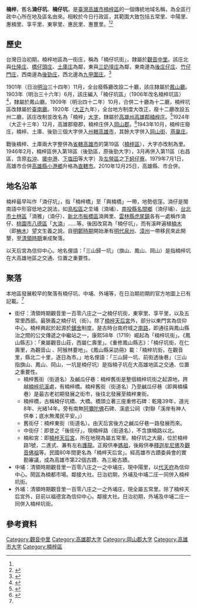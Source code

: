 {{noteTA　
|1 = zh-cn:庄; zh-hk:庄; zh-tw:庄;
}}
{{Infobox Hokkien name
| title      = 楠梓
| hanji      = 湳仔坑
| poj        = Làm-á-kheⁿ/Làm-á-khiⁿ
| hanlo      = 
| tl         = Làm-á-khenn/Làm-á-khinn
| bp         = 
| hokkienipa = 
| lm         = 
| image      = 
| image_size = 
| caption    = 
}}
'''楠梓'''，舊名'''湳仔坑'''、'''楠仔坑'''，是[[臺灣|臺灣]][[高雄市|高雄市]][[楠梓區|楠梓區]]的一個傳統地域名稱，為全區行政中心所在地及區名由來。相較於今日行政區，其範圍大致包括五常里、中陽里、惠楠里、享平里、東寧里、惠民里、惠豐里。<ref name="臺灣堡圖"/><ref name="楠梓區地圖">{{cite book |title=高雄市楠梓區行政區域圖 |date=2007年8月 |publisher=內政部}}</ref>

== 歷史 ==
台灣日治初期，楠梓地區為一街庄，稱為「楠仔坑街」，隸屬於[[觀音中里|觀音中里]]。該庄北與[[仕隆庄|仕隆庄]]、[[橋仔頭庄|橋仔頭庄]]、[[土庫_(高雄市楠梓區)|土庫庄]]為鄰，東與[[三奶壇庄|三奶壇庄]]為鄰，東南邊為[[後庄子_(高雄市)|後庄仔庄]]、[[竹仔門庄|竹仔門庄]]，西南邊為[[後勁庄|後勁庄]]，西北邊為[[九甲圍庄|九甲圍庄]]。<ref name="臺灣堡圖">{{cite book |title=臺灣堡圖 |date=1904年 |publisher=臺灣總督府}}</ref>

1901年（日治[[明治|明治]]三十四年）11月，全台廢縣廳改設二十廳，該庄隸屬於[[鳳山廳|鳳山廳]]。1903年（明治三十六年）6月，該庄編入「楠仔坑區」（1906年改名楠梓坑區）<ref name="楠仔坑區改名">{{cite journal |title=楠仔坑區改稱為「楠梓坑區」 |journal=鳳山廳廳令 |date=1906-02-03 |volume=明治三十九年第四號}}</ref>，隸屬於鳳山廳。1909年（明治四十二年）10月，合併二十廳為十二廳，楠梓坑區改隸屬於[[臺南廳|臺南廳]]。1920年（[[大正|大正]]九年），全台地方制度大改正，廢十二廳改設五州二廳，該庄改制並改名為「楠梓」[[大字|大字]]，隸屬於[[高雄州|高雄州]][[高雄郡|高雄郡]][[楠梓庄|楠梓庄]]。<ref>{{cite book |editor=台灣總督府、台灣日日新報社合編 |title=新舊對照管轄便覽 |date=1921年 |publisher=成文出版社}}</ref>1924年（大正十三年）12月，高雄郡廢郡，楠梓庄併入[[岡山郡|岡山郡]]。<ref>{{Cite journal|author=莊忠山 |title= 〈日治時期高雄街及高雄市之政界人物 （上）〉|journal=《高市文獻》|volume=22 |issue=3 |publisher=高雄市文獻委員會 |location=  |pages=127－130頁 |date=2009年9月}}</ref>1943年10月，楠梓庄廢庄，楠梓、土庫、後勁三個大字併入[[高雄市_(州轄市)|州轄高雄市]]，其餘大字併入[[岡山街|岡山街]]、[[燕巢庄|燕巢庄]]。

戰後楠梓、土庫兩大字整併為[[高雄市_(省轄市)|省轄高雄市]]的第19區（[[楠梓區|楠梓區]]），大字亦改制為里。1946年2月，楠梓區併入第18區（後勁區，原後勁大字），3月再併入第11區（右昌區，含原[[右沖|右沖]]、[[援中港|援中港]]、[[下塩田|下塩田]]等大字）及[[左營區|左營區]]之[[下蚵仔寮|下蚵仔寮]]。1979年7月1日，高雄市合併[[高雄縣|高雄縣]][[小港鄉|小港鄉]]升格為[[高雄市_(1979年－2010年)|直轄市]]。2010年12月25日，高雄縣、市合併。

== 地名沿革 ==
楠梓最早叫作「湳仔坑」，指「楠梓橋」至「興楠橋」一帶，地勢低窪。湳仔是閩南語中形容低地之說法，如[[鳥松區|鳥松區]]之坔埔（湳埔）、[[南投縣|南投縣]][[名間鄉|名間鄉]]（湳仔埔）、[[台北市|台北市]][[士林區|士林區]]「湳雅」（湳仔）、[[新北市|新北市]][[板橋區_(台灣)|板橋區]]湳興里、[[雲林縣|雲林縣]][[虎尾鎮|虎尾鎮]]各有一處稱作湳仔、[[桃園市|桃園市]][[八德區|八德區]]「[[大湳_(桃園市)|大湳]]」……等。後因改寫為「楠仔坑」，而有溪畔遍植[[楠木|楠木]]（即[[柟木|柟木]]）望文生義之說。自[[明鄭時期|明鄭時期]]開始漸有[[明代|明代]][[泉州|泉州]]、[[漳州|漳州]]一帶移民來此開墾，至[[清領時期|清領時期]]漸成聚落。

以天后宮為信仰中心。地名俚語：「三山歸一坑」（旗山、鳳山、岡山）是指楠梓坑在大高雄地區之交通、位置之重要性。

== 聚落 ==
本地區發展較早的聚落有楠仔坑、中埔、外埔等，在日治期初期的官方地圖上已有記載。<ref name="臺灣堡圖"/>

*街仔：清領時期觀音里一百零八庄之一之楠仔坑街，東寧里、享平里，以及五常里西部。最狹義之楠仔坑（街）。除了[[楠梓天后宮|楠梓天后宮]]外，部分以東門宮為信仰中心。楠梓興起於起源於[[舖舍|舖舍]]制度。是古時台南府城之[[南路|南路]]，即通往與鳳山縣治之間的公文傳遞之中繼站之一，康熙58年（1719）崛起為「楠梓坑街」。《鳳山縣志》：「東屬觀音山莊，西屬仁壽里」。《重修鳳山縣志》：「楠仔坑街，在仁壽里，為觀音山 、阿猴林要地」。《鳳山縣采訪冊》載：「楠梓坑街，在觀音里，縣北二十里，逐日為市。」地名俚語：「三山歸一坑、前街透後巷」（三山指旗山、鳳山、岡山，一坑是楠仔坑）是指楠子坑在大高雄地區之交通、位置之重要性。
**楠梓舊街（街道名）及鹹瓜仔巷：楠梓舊街是整個楠梓坑街之起源地，跨越[[楠梓坑溪|楠梓坑溪]]處，有楠梓橋。楠梓舊街（街道名）乃至鹹瓜仔巷（即興楠橫巷）是最古老初期發展之街市，後往北發展至楠梓東街。
**楠梓橋，古稱楠仔坑橋、大橋。橋頭立著三座重修石碑：乾隆39年，道光8年、光緒14年。旁有南無[[阿彌陀佛|阿彌陀佛]]石碑、溪底公祠（對聯「溪岸有神人供奉；底水無濁民平安。」）
**舊街仔：楠梓東街（街道名）。由天后宮後方之鹹瓜仔巷一路發展而來。
**中街仔：即昔之「後街仔」，現楠梓路（街道名），不含旗楠路以北。
**楠和宮：即[[楠梓天后宮|楠梓天后宮]]，所在地現為屬五常里。楠仔坑之大廟，位於楠梓路1號，二進式、兼有左右[[護龍|護龍]]。正殿供奉[[媽祖|媽祖]]，後殿供奉[[釋迦牟尼佛|釋迦牟尼佛]]及[[觀音佛祖|觀音佛祖]]等。民國80年間更名為「楠梓天后宮」。經高雄市古蹟委員會的實勘審議，成為高雄市第22個古蹟、為三級古蹟。
*中埔：清領時期觀音里一百零八庄之一之中埔庄，現中陽里，以[[中埔代天府|代天府]]為信仰中心。鬧區為楠都市場。鄰接大社。日治初期，外埔及中埔二庄一同併入楠梓坑街。
*外埔：清領時期觀音里一百零八庄之一之外埔庄，現全屬五常里。除了楠梓天后宮外，目前以福德宮為信仰中心。鄰接大社。日治初期，外埔及中埔二庄一同併入楠梓坑街。

== 參考資料 ==
{{reflist}}
{{高雄郡}}
{{岡山郡}}
{{高雄市舊町名}}

[[Category:觀音中里|Category:觀音中里]]
[[Category:高雄郡大字|Category:高雄郡大字]]
[[Category:岡山郡大字|Category:岡山郡大字]]
[[Category:高雄市大字|Category:高雄市大字]]
[[Category:楠梓區|Category:楠梓區]]